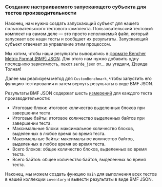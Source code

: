 
### Создание настраиваемого запускающего субъекта для тестов производительности

Наконец, нам нужно создать запускающий субъект для нашего пользовательского тестового комплекта.
Пользовательский тестовый комплект на самом деле — это просто исполняемый файл,
который запускает все наши тесты и сообщает их результаты.
Запускающий субъект отвечает за управление этим процессом.

Мы хотим, чтобы наши результаты выводились в [формате Bencher Metric Format (BMF) JSON][bmf json].
Для этого нам нужно добавить одну последнюю зависимость,
[пакет `serde_json`][crates serde json] от... вы угадали, Дэвида Толная!

<CargoTomlSerdeJson />

Далее мы реализуем метод для `CustomBenchmark`, чтобы запустить его функцию тестирования
и затем вернуть результаты в виде BMF JSON.

<PlayGameRsRun />

Результаты BMF JSON содержат шесть [измерений][measures] для каждого теста производительности:

- Итоговые блоки: итоговое количество выделенных блоков при завершении теста.
- Итоговые байты: итоговое количество выделенных байтов при завершении теста.
- Максимальные блоки: максимальное количество блоков, выделенных в любое время во время теста.
- Максимальные байты: максимальное количество байтов, выделенных в любое время во время теста.
- Всего блоков: общее количество блоков, выделенных во время теста.
- Всего байтов: общее количество байтов, выделенных во время теста.

Наконец, мы можем создать функцию `main` для выполнения всех тестов в нашей коллекции `inventory`
и вывести результаты в виде BMF JSON.

<PlayGameMain />

[bmf json]: /ru/docs/reference/bencher-metric-format/
[measures]: /ru/docs/explanation/benchmarking/#measure

[crates serde json]: https://crates.io/crates/serde_json